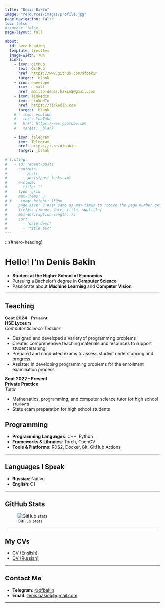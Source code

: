 ```yaml
---
title: "Denis Bakin"
image: "resources/images/profile.jpg"
page-navigation: false
toc: false
#sidebar: false
page-layout: full

about:
  id: hero-heading
  template: trestles
  image-width: 70%
  links:
    - icon: github
      text: GitHub
      href: https://www.github.com/dfbakin
      target: _blank
    - icon: envelope
      text: E-mail
      href: mailto:denis.bakin5@gmail.com
    - icon: linkedin
      text: LinkedIn
      href: https://linkedin.com
      target: _blank
    # - icon: youtube
    #   text: YouTube
    #   href: https://www.youtube.com
    #   target: _blank

    - icon: telegram
      text: Telegram
      href: https://t.me/dfbakin
      target: _blank

# listing:
#   - id: recent-posts
#     contents:
#       - posts
#       - posts/post-links.yml
#     exclude:
#       title: ""
#     type: grid
#     max-items: 3
# #    image-height: 150px
#     page-size: 3 #set same as max-times to remove the page number setting
#     fields: [image, date, title, subtitle]
#     max-description-length: 75
#     sort:
#       - "date desc"
#       - "title asc"
---
```


:::{#hero-heading}

# Hello! I'm Denis Bakin

- **Student at the Higher School of Economics**
- Pursuing a Bachelor's degree in **Computer Science**
- Passionate about **Machine Learning** and **Computer Vision**

---

## Teaching

**Sept 2024 – Present** \
**HSE Lyceum** \
*Computer Science Teacher*

- Designed and developed a variety of programming problems
- Created comprehensive teaching materials and resources to support student learning
- Prepared and conducted exams to assess student understanding and progress
- Assisted in developing programming problems for the enrollment examination process

**Sept 2022 – Present** \
**Private Practice** \
*Tutor*

- Mathematics, programming, and computer science tutor for high school students
- State exam preparation for high school students


## Programming
- **Programming Languages**: C++, Python
- **Frameworks & Libraries**: Torch, OpenCV
- **Tools & Platforms**: ROS2, Docker, Git, GitHub Actions

---

## Languages I Speak
- **Russian**: Native
- **English**: C1

---

## GitHub Stats
![GitHub stats](https://github-readme-stats.vercel.app/api?username=dfbakin&theme=tokyonight)

---

## My CVs
- [CV (English)](https://docs.google.com/viewer?url=https://raw.githubusercontent.com/dfbakin/dfbakin/master/CV_eng.pdf)
- [CV (Russian)](https://docs.google.com/viewer?url=https://raw.githubusercontent.com/dfbakin/dfbakin/master/CV_rus.pdf)

---

## Contact Me
- **Telegram**: [@dfbakin](https://t.me/dfbakin)
- **Email**: [denis.bakin5@gmail.com](mailto:denis.bakin5@gmail.com)

---


<!-- :::

## Recent Posts
Check out the latest &nbsp;[Papers](posts.qmd#category=paper)&nbsp;, &nbsp;[News](posts.qmd#category=news)&nbsp;, &nbsp;[Events](posts.qmd#category=event)&nbsp;, and &nbsp;[More »](/posts.qmd)

:::{#recent-posts}
:::

<p align="right">[All Posts »](/posts.qmd)</p> -->
